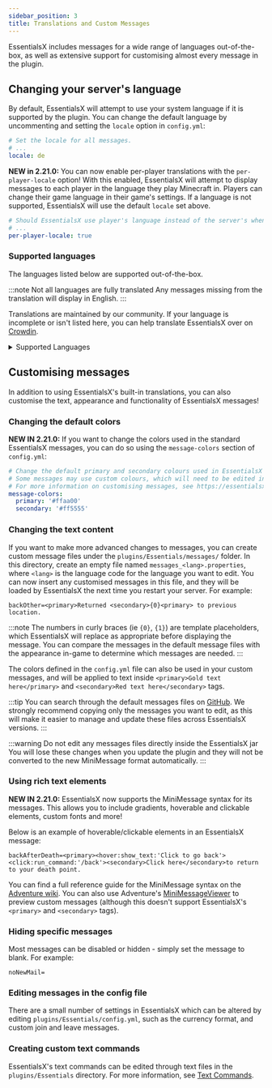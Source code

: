 ```yaml
---
sidebar_position: 3
title: Translations and Custom Messages
---
```


EssentialsX includes messages for a wide range of languages out-of-the-box, as well as extensive support for customising
almost every message in the plugin.

## Changing your server's language

By default, EssentialsX will attempt to use your system language if it is supported by the plugin.
You can change the default language by uncommenting and setting the `locale` option in `config.yml`:

```yaml
# Set the locale for all messages.
# ...
locale: de
```

**NEW in 2.21.0:** You can now enable per-player translations with the `per-player-locale` option!
With this enabled, EssentialsX will attempt to display messages to each player in the language they play Minecraft in.
Players can change their game language in their game's settings. If a language is not supported, EssentialsX will use
the default `locale` set above.

```yaml
# Should EssentialsX use player's language instead of the server's when sending messages?
# ...
per-player-locale: true
```

### Supported languages

The languages listed below are supported out-of-the-box.

:::note Not all languages are fully translated
Any messages missing from the translation will display in English.
:::

Translations are maintained by our community.
If your language is incomplete or isn't listed here, you can help translate EssentialsX over on
[Crowdin](https://translate.essentialsx.net/).

<details>
    <summary>
        Supported Languages
    </summary>
| Code     | Language                        |
|----------|---------------------------------|
| `en`     | English (US)                    |
| `en_GB`  | English (UK)                    |
| `bg`     | Bulgarian                       |
| `bs`     | Bosnian                         |
| `cs`     | Czech                           |
| `da`     | Danish                          |
| `de`     | German                          |
| `el`     | Greek                           |
| `es`     | Spanish                         |
| `et`     | Estonian                        |
| `eu`     | Basque                          |
| `fi`     | Finnish                         |
| `fil_PH` | Filipino                        |
| `fr`     | French                          |
| `ga_IE`  | Irish                           |
| `gv_IM`  | Manx                            |
| `he`     | Hebrew                          |
| `hi_IN`  | Hindi                           |
| `hr`     | Croatian                        |
| `hu`     | Hungarian                       |
| `is_IS`  | Icelandic                       |
| `it`     | Italian                         |
| `ja`     | Japanese                        |
| `ko`     | Korean                          |
| `lt`     | Lithuanian                      |
| `lv_LV`  | Lithuanian                      |
| `nl`     | Dutch                           |
| `no`     | Norwegian                       |
| `pl`     | Polish                          |
| `pt`     | Portuguese                      |
| `pt_BR`  | Portuguese (Brazil)             |
| `ro`     | Romanian                        |
| `ru`     | Russian                         |
| `si_LK`  | Sinhala                         |
| `sk`     | Slovak                          |
| `sr_CS`  | Serbian                         |
| `sv`     | Swedish                         |
| `th`     | Thai                            |
| `tr`     | Turkish                         |
| `uk`     | Ukrainian                       |
| `vi`     | Vietnamese                      |
| `zh`     | Simplified Chinese              |
| `zh_HK`  | Traditional Chinese (Hong Kong) |
| `zh_TW`  | Traditional Chinese             |
    </details>

<!-- | `lol_US` | LOLCAT                          | -->

## Customising messages

In addition to using EssentialsX's built-in translations, you can also customise the text, appearance and functionality
of EssentialsX messages!

### Changing the default colors

**NEW IN 2.21.0:** If you want to change the colors used in the standard EssentialsX messages, you can do so using the
`message-colors` section of `config.yml`:

```yaml
# Change the default primary and secondary colours used in EssentialsX messages.
# Some messages may use custom colours, which will need to be edited in the appropriate message files.
# For more information on customising messages, see https://essentialsx.net/wiki/locale
message-colors:
  primary: '#ffaa00'
  secondary: '#ff5555'
```

### Changing the text content

If you want to make more advanced changes to messages, you can create custom message files under the
`plugins/Essentials/messages/` folder. In this directory, create an empty file named `messages_<lang>.properties`,
where `<lang>` is the language code for the language you want to edit. You can now insert any customised messages in
this file, and they will be loaded by EssentialsX the next time you restart your server. For example:

```properties
backOther=<primary>Returned <secondary>{0}<primary> to previous location.
```

:::note
The numbers in curly braces (ie `{0}`, `{1}`) are template placeholders, which EssentialsX will replace as appropriate
before displaying the message. You can compare the messages in the default message files with the appearance in-game to
determine which messages are needed.
:::

The colors defined in the `config.yml` file can also be used in your custom messages, and will be applied to text inside
`<primary>Gold text here</primary>` and `<secondary>Red text here</secondary>` tags.

:::tip
You can search through the default messages files on
[GitHub](https://github.com/EssentialsX/Essentials/tree/2.x/Essentials/src/main/resources). We strongly recommend
copying only the messages you want to edit, as this will make it easier to manage and update these files across
EssentialsX versions.
:::

:::warning Do not edit any messages files directly inside the EssentialsX jar
You will lose these changes when you update the plugin and they will not be converted to the new MiniMessage format
automatically.
:::

### Using rich text elements

**NEW IN 2.21.0:** EssentialsX now supports the MiniMessage syntax for its messages. This allows you to include
gradients, hoverable and clickable elements, custom fonts and more!

Below is an example of hoverable/clickable elements in an EssentialsX message:

```properties
backAfterDeath=<primary><hover:show_text:'Click to go back'><click:run_command:'/back'><secondary>Click here</secondary>to return to your death point.
```

You can find a full reference guide for the MiniMessage syntax on the
[Adventure wiki](https://docs.advntr.dev/minimessage/format.html). You can also use Adventure's
[MiniMessageViewer](https://webui.advntr.dev/) to preview custom messages (although this doesn't support EssentialsX's
`<primary>` and `<secondary>` tags).

### Hiding specific messages

Most messages can be disabled or hidden - simply set the message to blank. For example:

```properties
noNewMail=
```

### Editing messages in the config file

There are a small number of settings in EssentialsX which can be altered by editing `plugins/Essentials/config.yml`,
such as the currency format, and custom join and leave messages.

### Creating custom text commands

<!-- Text Commands link to be updated. -->
EssentialsX's text commands can be edited through text files in the `plugins/Essentials` directory. For more
information, see [Text Commands](https://essentialsx.net/wiki/Text-Commands.html).